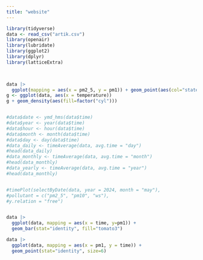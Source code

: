 ```yaml
---
title: "website"
---
```




```r
library(tidyverse)
data <- read_csv("artik.csv")
library(openair)
library(lubridate)
library(ggplot2)
library(dplyr)
library(latticeExtra)

 
```

```r
data |>
  ggplot(mapping = aes(x = pm2_5, y = pm1)) + geom_point(aes(col="state", size="popdensity")) + geom_smooth(method="loess", se=F) 
g <- ggplot(data, aes(x = temperature))
g + geom_density(aes(fill=factor("cyl"))) 


#data$date <- ymd_hms(data$time)
#data$year <- year(data$time)
#data$hour <- hour(data$time)
#data$month <- month(data$time)
#data$day <- day(data$time)
#data_daily <- timeAverage(data, avg.time = "day")
#head(data_daily)
#data_monthly <- timeAverage(data, avg.time = "month")
#head(data_monthly)
#data_yearly <- timeAverage(data, avg.time = "year")
#head(data_monthly)


#timePlot(selectByDate(data, year = 2024, month = "may"),
#pollutant = c("pm2_5", "pm10", "ws"),
#y.relation = "free")



```

```r

data |>
  ggplot(data, mapping = aes(x = time, y=pm1)) + 
  geom_bar(stat="identity", fill="tomato3")

```

```r
data |>
  ggplot(data, mapping = aes(x = pm1, y = time)) + 
  geom_point(stat="identity", size=6) 
```




















